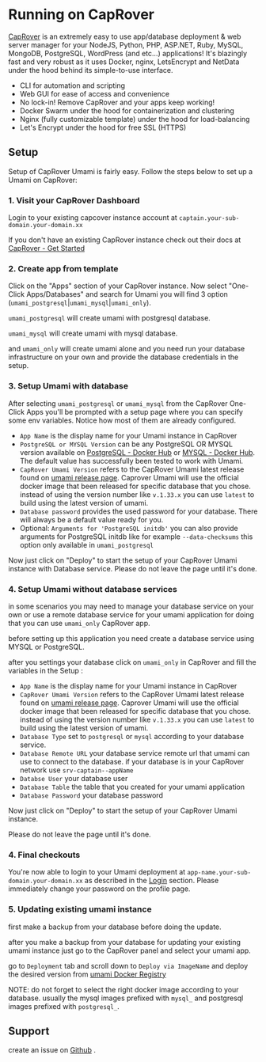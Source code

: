 # Running on CapRover

[CapRover](https://caprover.com) is an extremely easy to use app/database deployment & web server manager for your NodeJS, Python, PHP, ASP.NET, Ruby, MySQL, MongoDB, PostgreSQL, WordPress (and etc...) applications!
It's blazingly fast and very robust as it uses Docker, nginx, LetsEncrypt and NetData under the hood behind its simple-to-use interface.

- CLI for automation and scripting
- Web GUI for ease of access and convenience
- No lock-in! Remove CapRover and your apps keep working!
- Docker Swarm under the hood for containerization and clustering
- Nginx (fully customizable template) under the hood for load-balancing
- Let's Encrypt under the hood for free SSL (HTTPS)

## Setup

Setup of CapRover Umami is fairly easy. Follow the steps below to set up a Umami on CapRover:

### 1. Visit your CapRover Dashboard

Login to your existing capcover instance account at `captain.your-sub-domain.your-domain.xx`

If you don't have an existing CapRover instance check out their docs at [CapRover - Get Started](https://caprover.com/docs/get-started.html)

### 2. Create app from template

Click on the "Apps" section of your CapRover instance.
Now select "One-Click Apps/Databases" and search for Umami you will find 3 option (`umami_postgresql`|`umami_mysql`|`umami_only`).

`umami_postgresql` will create umami with postgresql database.

`umami_mysql` will create umami with mysql database.

and `umami_only` will create umami alone and you need run your database infrastructure on your own and provide the database credentials in the setup.

### 3. Setup Umami with database

After selecting `umami_postgresql` or `umami_mysql` from the CapRover One-Click Apps you'll be prompted with a setup page where you can specify some env variables. Notice how most of them are already configured.

- `App Name` is the display name for your Umami instance in CapRover
- `PostgreSQL or MYSQL Version` can be any PostgreSQL OR MYSQL version available on [PostgreSQL - Docker Hub](https://hub.docker.com/_/postgres) or [MYSQL - Docker Hub](https://hub.docker.com/_/mysql). The default value has successfully been tested to work with Umami.
- `CapRover Umami Version` refers to the CapRover Umami latest release found on [umami release page](https://github.com/umami-software/umami/releases). Caprover Umami will use the official docker image that been released for specific database that you chose. instead of using the version number like `v.1.33.x` you can use `latest` to build using the latest version of umami.
- `Database password` provides the used password for your database. There will always be a default value ready for you.
- Optional: `Arguments for 'PostgreSQL initdb'` you can also provide arguments for PostgreSQL initdb like for example `--data-checksums` this option only available in `umami_postgresql`

Now just click on "Deploy" to start the setup of your CapRover Umami instance with Database service.
Please do not leave the page until it's done.

### 4. Setup Umami without database services

in some scenarios you may need to manage your database service on your own or use a remote database service for your umami application for doing that you can use `umami_only` CapRover app.

before setting up this application you need create a database service using MYSQL or PostgreSQL.

after you settings your database click on `umami_only` in CapRover and fill the variables in the Setup :

- `App Name` is the display name for your Umami instance in CapRover
- `CapRover Umami Version` refers to the CapRover Umami latest release found on [umami release page](https://github.com/umami-software/umami/releases). Caprover Umami will use the official docker image that been released for specific database that you chose. instead of using the version number like `v.1.33.x` you can use `latest` to build using the latest version of umami.
- `Database Type` set to `postgresql` or `mysql` according to your database service.
- `Database Remote URL` your database service remote url that umami can use to connect to the database. if your database is in your CapRover network use `srv-captain--appName` 
- `Databse User` your database user
- `Database Table` the table that you created for your umami application
- `Database Password` your database password

Now just click on "Deploy" to start the setup of your CapRover Umami instance.

Please do not leave the page until it's done.

### 4. Final checkouts

You're now able to login to your Umami deployment at `app-name.your-sub-domain.your-domain.xx` as described in the [Login](/docs/login) section. Please immediately change your password on the profile page.

### 5. Updating existing umami instance

first make a backup from your database before doing the update.

after you make a backup from your database for updating your existing umami instance just go to the CapRover panel and select your umami app.

go to `Deployment` tab and scroll down to `Deploy via ImageName` and deploy the desired version from [umami Docker Registry](https://github.com/umami-software/umami/pkgs/container/umami)

NOTE: do not forget to select the right docker image according to your database. usually the mysql images prefixed with `mysql_` and postgresql images prefixed with `postgresql_`.


## Support

create an issue on [Github](https://github.com/caprover/one-click-apps/issues) .
